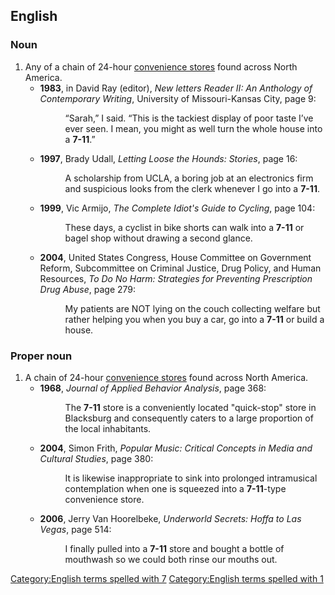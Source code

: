 ==English==

===Noun===
{{en-noun}}

# Any of a chain of 24-hour [[convenience store]]s found across North America.
#* '''1983''', in David Ray (editor), ''New letters Reader II: An Anthology of Contemporary Writing'',<sup >[http://books.google.com/books?id=ZcUuAAAAIAAJ ]</sup> University of Missouri-Kansas City, page 9:
#*: “Sarah,” I said. “This is the tackiest display of poor taste I’ve ever seen. I mean, you might as well turn the whole house into a '''7-11'''.”
#* '''1997''', Brady Udall, ''Letting Loose the Hounds: Stories'', page 16:
#*: A scholarship from UCLA, a boring job at an electronics firm and suspicious looks from the clerk whenever I go into a '''7-11'''.
#* '''1999''', Vic Armijo, ''The Complete Idiot's Guide to Cycling'', page 104:
#*: These days, a cyclist in bike shorts can walk into a '''7-11''' or bagel shop without drawing a second glance.
#* '''2004''', United States Congress, House Committee on Government Reform, Subcommittee on Criminal Justice, Drug Policy, and Human Resources, ''To Do No Harm: Strategies for Preventing Prescription Drug Abuse'', page 279:
#*: My patients are NOT lying on the couch collecting welfare but rather helping you when you buy a car, go into a '''7-11''' or build a house.

===Proper noun===
{{en-proper noun}}

# A chain of 24-hour [[convenience store]]s found across North America.
#* '''1968''', ''Journal of Applied Behavior Analysis'', page 368:
#*: The '''7-11''' store is a conveniently located "quick-stop" store in Blacksburg and consequently caters to a large proportion of the local inhabitants.
#* '''2004''', Simon Frith, ''Popular Music: Critical Concepts in Media and Cultural Studies'', page 380:
#*: It is likewise inappropriate to sink into prolonged intramusical contemplation when one is squeezed into a '''7-11'''-type convenience store.
#* '''2006''', Jerry Van Hoorelbeke, ''Underworld Secrets: Hoffa to Las Vegas'', page 514:
#*: I finally pulled into a '''7-11''' store and bought a bottle of mouthwash so we could both rinse our mouths out.
[[Category:English terms spelled with 7]]
[[Category:English terms spelled with 1]]